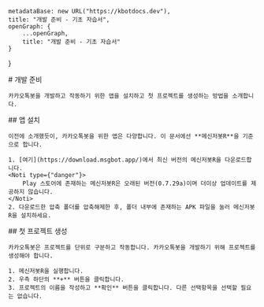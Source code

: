 
    metadataBase: new URL("https://kbotdocs.dev"),
    title: "개발 준비 - 기초 자습서",
    openGraph: {
        ...openGraph,
        title: "개발 준비 - 기초 자습서"
    }
}

<Section>
    # 개발 준비

    카카오톡봇을 개발하고 작동하기 위한 앱을 설치하고 첫 프로젝트를 생성하는 방법을 소개합니다.
</Section>
<Section>
    ## 앱 설치

    이전에 소개했듯이, 카카오톡봇을 위한 앱은 다양합니다. 이 문서에선 **메신저봇R**을 기준으로 합니다.

    1. [여기](https://download.msgbot.app/)에서 최신 버전의 메신저봇R을 다운로드합니다.
    <Noti type={"danger"}>
        Play 스토어에 존재하는 메신저봇R은 오래된 버전(0.7.29a)이며 더이상 업데이트를 제공하지 않습니다.
    </Noti>
    2. 다운로드한 압축 폴더를 압축해제한 후, 폴더 내부에 존재하는 APK 파일을 눌러 메신저봇R을 설치하세요.
</Section>
<Section>
    ## 첫 프로젝트 생성

    카카오톡봇은 프로젝트를 단위로 구분하고 작동합니다. 카카오톡봇을 개발하기 위해 프로젝트를 생성해야 합니다.

    1. 메신저봇R을 실행합니다.
    2. 우측 하단의 **+** 버튼을 클릭합니다.
    3. 프로젝트의 이름을 작성하고 **확인** 버튼을 클릭합니다. 다른 선택항목을 선택할 필요는 없습니다.
</Section>
<Section>
    <MileStone previous={Docs[3].children[0]} next={Docs[3].children[2]} />
</Section>